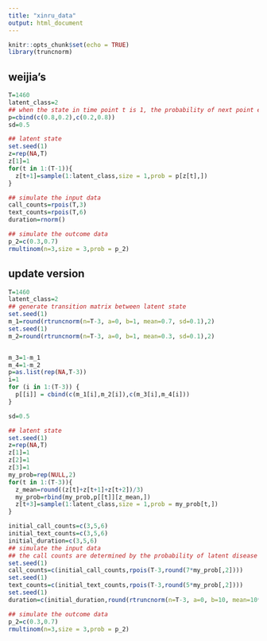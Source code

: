 ```yaml
---
title: "xinru_data"
output: html_document
---
```


```r
knitr::opts_chunk$set(echo = TRUE)
library(truncnorm)
```

## weijia's

```r
T=1460
latent_class=2
## when the state in time point t is 1, the probability of next point equals to 1 is 0.8
p=cbind(c(0.8,0.2),c(0.2,0.8))
sd=0.5

## latent state
set.seed(1)
z=rep(NA,T)
z[1]=1
for(t in 1:(T-1)){
  z[t+1]=sample(1:latent_class,size = 1,prob = p[z[t],])
}

## simulate the input data
call_counts=rpois(T,3)
text_counts=rpois(T,6)
duration=rnorm()

## simulate the outcome data
p_2=c(0.3,0.7)
rmultinom(n=3,size = 3,prob = p_2)
```

## update version

```r
T=1460
latent_class=2
## generate transition matrix between latent state
set.seed(1)
m_1=round(rtruncnorm(n=T-3, a=0, b=1, mean=0.7, sd=0.1),2)     
set.seed(1)
m_2=round(rtruncnorm(n=T-3, a=0, b=1, mean=0.3, sd=0.1),2)


m_3=1-m_1
m_4=1-m_2
p=as.list(rep(NA,T-3))
i=1
for (i in 1:(T-3)) {
  p[[i]] = cbind(c(m_1[i],m_2[i]),c(m_3[i],m_4[i]))
}

sd=0.5

## latent state
set.seed(1)
z=rep(NA,T)
z[1]=1
z[2]=1
z[3]=1
my_prob=rep(NULL,2)
for(t in 1:(T-3)){
  z_mean=round((z[t]+z[t+1]+z[t+2])/3)
  my_prob=rbind(my_prob,p[[t]][z_mean,])
  z[t+3]=sample(1:latent_class,size = 1,prob = my_prob[t,])
}

initial_call_counts=c(3,5,6)
initial_text_counts=c(3,5,6)
initial_duration=c(3,5,6)
## simulate the input data
## the call counts are determined by the probability of latent disease status of that day point
set.seed(1)
call_counts=c(initial_call_counts,rpois(T-3,round(7*my_prob[,2])))
set.seed(1)
text_counts=c(initial_text_counts,rpois(T-3,round(5*my_prob[,2])))
set.seed(1)
duration=c(initial_duration,round(rtruncnorm(n=T-3, a=0, b=10, mean=10*my_prob[,2], sd=1)))

## simulate the outcome data
p_2=c(0.3,0.7)
rmultinom(n=3,size = 3,prob = p_2)
```

